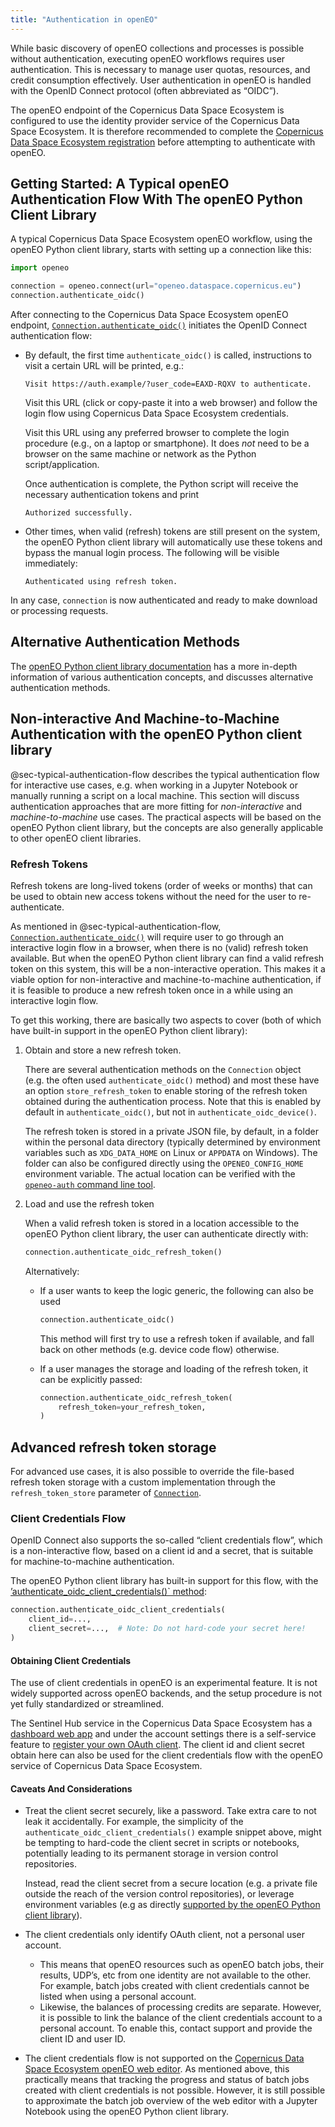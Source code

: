 ```yaml
---
title: "Authentication in openEO"
---
```


While basic discovery of openEO collections and processes is possible without authentication, executing openEO workflows requires user authentication. This is necessary to manage user quotas, resources, and credit consumption effectively. User authentication in openEO is handled with the OpenID Connect protocol (often abbreviated as "OIDC").

The openEO endpoint of the Copernicus Data Space Ecosystem is configured to use the identity provider service of the Copernicus Data Space Ecosystem. It is therefore recommended to complete the [Copernicus Data Space Ecosystem registration](../../Registration.qmd) before attempting to authenticate with openEO.




## Getting Started: A Typical openEO Authentication Flow With The openEO Python Client Library {#sec-typical-authentication-flow}

A typical Copernicus Data Space Ecosystem openEO workflow,
using the openEO Python client library,
starts with setting up a connection like this:

```python
import openeo

connection = openeo.connect(url="openeo.dataspace.copernicus.eu")
connection.authenticate_oidc()
```

After connecting to the Copernicus Data Space Ecosystem openEO endpoint,
[`Connection.authenticate_oidc()`](https://open-eo.github.io/openeo-python-client/api.html#openeo.rest.connection.Connection.authenticate_oidc){target="_blank"} initiates the OpenID Connect authentication flow:

-   By default, the first time `authenticate_oidc()` is called,
    instructions to visit a certain URL will be printed, e.g.:

    ```
    Visit https://auth.example/?user_code=EAXD-RQXV to authenticate.
    ```

    Visit this URL (click or copy-paste it into a web browser) and follow the login flow using Copernicus Data Space Ecosystem credentials.

    ::: {.callout-tip collapse="false"}

    Visit this URL using any preferred browser to complete the login procedure (e.g., on a laptop or smartphone). It does *not* need to be a browser on the same machine or network as the Python script/application.

    :::

    Once authentication is complete, the Python script will receive the necessary authentication tokens and print

    ```
    Authorized successfully.
    ```

-   Other times, when valid (refresh) tokens are still present on the system, the openEO Python client library will automatically use these tokens and bypass the manual login process. The following will be visible immediately:

    ```
    Authenticated using refresh token.
    ```

In any case, `connection` is now authenticated and ready to make download or processing requests.


## Alternative Authentication Methods

The [openEO Python client library documentation](https://open-eo.github.io/openeo-python-client/auth.html){target="_blank"}
has a more in-depth information of various authentication concepts,
and discusses alternative authentication methods.


## Non-interactive And Machine-to-Machine Authentication with the openEO Python client library

@sec-typical-authentication-flow describes the typical authentication flow for interactive use cases,
e.g. when working in a Jupyter Notebook or manually running a script on a local machine.
This section will discuss authentication approaches
that are more fitting for *non-interactive* and *machine-to-machine* use cases.
The practical aspects will be based on the openEO Python client library,
but the concepts are also generally applicable to other openEO client libraries.


### Refresh Tokens

Refresh tokens are long-lived tokens (order of weeks or months)
that can be used to obtain new access tokens
without the need for the user to re-authenticate.

As mentioned in @sec-typical-authentication-flow,
[`Connection.authenticate_oidc()`](https://open-eo.github.io/openeo-python-client/api.html#openeo.rest.connection.Connection.authenticate_oidc){target="_blank"}
will require user to go through an interactive login flow in a browser,
when there is no (valid) refresh token available.
But when the openEO Python client library can find a valid refresh token on this system,
this will be a non-interactive operation.
This makes it a viable option for non-interactive and machine-to-machine authentication,
if it is feasible to produce a new refresh token once in a while using an interactive login flow.

To get this working, there are basically two aspects to cover
(both of which have built-in support in the openEO Python client library):

1.  Obtain and store a new refresh token.

    There are several authentication methods on the `Connection` object
    (e.g. the often used `authenticate_oidc()` method)
    and most these have an option `store_refresh_token`
    to enable storing of the refresh token obtained during the authentication process.
    Note that this is enabled by default in `authenticate_oidc()`,
    but not in `authenticate_oidc_device()`.

    The refresh token is stored in a private JSON file, by default, in a folder within the personal data directory (typically determined by environment variables such as `XDG_DATA_HOME` on Linux or `APPDATA` on Windows). The folder can also be configured directly using the `OPENEO_CONFIG_HOME` environment variable.
    The actual location can be verified
    with the [`openeo-auth` command line tool](https://open-eo.github.io/openeo-python-client/auth.html#auth-config-files-and-openeo-auth-helper-tool){target="_blank"}.


2.  Load and use the refresh token

    When a valid refresh token is stored in a location accessible to the openEO Python client library, the user can authenticate directly with:

    ```python
    connection.authenticate_oidc_refresh_token()
    ```

    Alternatively:

    -   If a user wants to keep the logic generic, the following can also be used

        ```python
        connection.authenticate_oidc()
        ```

        This method will first try to use a refresh token if available,
        and fall back on other methods (e.g. device code flow) otherwise.

    -   If a user manages the storage and loading of the refresh token, it can be explicitly passed:

        ```python
        connection.authenticate_oidc_refresh_token(
            refresh_token=your_refresh_token,
        )
        ```

::: {.callout-tip}
## Advanced refresh token storage

For advanced use cases, it is also possible to override the file-based
refresh token storage with a custom implementation through the
`refresh_token_store` parameter of
[`Connection`](https://open-eo.github.io/openeo-python-client/api.html#openeo.rest.connection.Connection){target="_blank"}.

:::



### Client Credentials Flow


OpenID Connect also supports the so-called "client credentials flow",
which is a non-interactive flow, based on a client id and a secret,
that is suitable for machine-to-machine authentication.

The openEO Python client library has built-in support for this flow,
with the ['authenticate_oidc_client_credentials()` method](https://open-eo.github.io/openeo-python-client/auth.html#oidc-authentication-client-credentials-flow){target="_blank"}:

```python
connection.authenticate_oidc_client_credentials(
    client_id=...,
    client_secret=...,  # Note: Do not hard-code your secret here!
)
```

#### Obtaining Client Credentials

::: {.callout-warning}
The use of client credentials in openEO is an experimental feature. It is not widely supported across openEO backends, and the setup procedure is not yet fully standardized or streamlined.
:::

The Sentinel Hub service in the Copernicus Data Space Ecosystem
has a [dashboard web app](https://shapps.dataspace.copernicus.eu/dashboard)
and under the account settings there is a self-service feature to
[register your own OAuth client](../SentinelHub/Overview/Authentication.qmd#registering-oauth-client){target="_blank"}.
The client id and client secret obtain here can also be used
for the client credentials flow with the openEO service of Copernicus Data Space Ecosystem.

#### Caveats And Considerations

-   Treat the client secret securely, like a password.
    Take extra care to not leak it accidentally.
    For example, the simplicity of the `authenticate_oidc_client_credentials()` example snippet above, might be tempting to hard-code the client secret in scripts or notebooks, potentially leading to its permanent storage in version control repositories.

    Instead, read the client secret from a secure location
    (e.g. a private file outside the reach of the version control repositories),
    or leverage environment variables (e.g as directly [supported by the openEO Python client library](https://open-eo.github.io/openeo-python-client/auth.html#oidc-client-credentials-using-environment-variables){target="_blank"}).
-   The client credentials only identify OAuth client, not a personal user account.

    -   This means that openEO resources such as openEO batch jobs, their results, UDP's, etc
        from one identity are not available to the other.
        For example, batch jobs created with client credentials cannot be listed when using a personal account.
    -   Likewise, the balances of processing credits are separate.
        However, it is possible to link the balance of the client credentials account to a personal account. To enable this, contact support and provide the client ID and user ID.

-   The client credentials flow is not supported on the
    [Copernicus Data Space Ecosystem openEO web editor](https://openeo.dataspace.copernicus.eu/).
    As mentioned above, this practically means that tracking the progress and status of batch jobs created with client credentials is not possible.
    However, it is still possible to approximate the batch job overview of the web editor with a Jupyter Notebook using the openEO Python client library.


